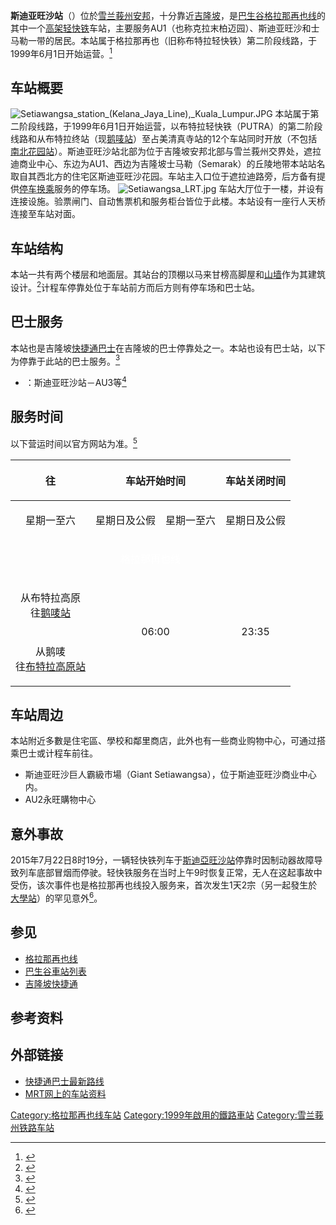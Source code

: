 {{noteTA
|G1=Railway
}}
{{Infobox station
| name          = {{KLRT code|KJ|5}}<br/><big>斯迪亚旺沙站</big>
|native_name = Setiawangsa LRT Station<br />Stesen LRT Setiawangsa<br />செதியாவன்க்ச
| former        = 
| type  = [[轻快铁|轻快铁]]站
| linecolour = #{{rcr|KLRT|5}}
| image         = Setiawangsa LRT.jpg
| image_size    = 250
| image_caption = 斯迪亚旺沙站站牌
| country       = {{MAS}}
| address       = {{Selangor}}[[安邦|安邦]]AU1遮拉迪路
| coordinates   = {{Coord|3|10|32.57|N|101|44|09.09|E|type:railwaystation_region:MY|display=inline,title}}
| line          = {{rint|my|5}} {{吉隆坡捷运路线标志|5}}（1999－）
| other         = [[巴士|巴士]]、[[计程车|计程车]]
| interchange   = 
| structure     = [[高架车站|高架车站]]
| levels        = 3层
| platform      = 1個[[岛式站台|岛式站台]]
| tracks        = 2個
| exits         = 2个
| parking       = 有
| opened        = {{rint|my|5}}{{Start date and age|1999|6|1|df=y}}
| code          = {{KLRT code|KJ|5}}
| owned         = [[马来西亚国家基建|马来西亚国家基建]]
| operator      = [[快捷通轨道|快捷通轨道]]
| system        = [[巴生谷轻快铁系统|巴生谷轻快铁系统]]
| web           = [http://www.myrapid.com.my/ 快捷通公司官网]
 | adjacent={{Adjacent stations|system=Rapid KL|line=Kelana Jaya|left=南北花园|right=遮拉迪}}
}}

'''斯迪亚旺沙站'''（{{lang-ms|Stesen LRT Setiawangsa}}）位於[[雪兰莪州|雪兰莪州]][[安邦|安邦]]，十分靠近[[吉隆坡|吉隆坡]]，是[[巴生谷轻快铁系统|巴生谷]][[格拉那再也线|格拉那再也线]]的其中一个[[高架车站|高架]][[轻快铁|轻快铁]]车站，主要服务AU1（也称克拉末柏迈园）、斯迪亚旺沙和士马勒一带的居民。本站属于格拉那再也（旧称布特拉轻快铁）第二阶段线路，于1999年6月1日开始运营。<ref>{{cite web|url=http://web.mit.edu/mtransgroup/reports/reports%2520pdf%25203-25-04/Schwarcz%2520_2002_%2520Public%2520Transport%2520in%2520KL.pdf|title=Schwarcz _2002_ Public Transport in KL - Massachusetts Institute of Technology|work=[[Massachusetts_Institute_of_Technology|Massachusetts Institute of Technology]]|language=en|page=9|accessdate=28 July 2017|format=PDF|deadurl=yes|archiveurl=https://web.archive.org/web/20150421093445/http://web.mit.edu/mtransgroup/reports/reports%20pdf%203-25-04/Schwarcz%20_2002_%20Public%20Transport%20in%20KL.pdf|archivedate=2015年4月21日}}</ref>

== 车站概要 ==
[[File:Setiawangsa_station_(Kelana_Jaya_Line),_Kuala_Lumpur.JPG|left]]
本站属于{{吉隆坡捷运路线标志|5}}第二阶段线路，于1999年6月1日开始运营，以布特拉轻快铁（PUTRA）的第二阶段线路和从布特拉终站（现[[鹅唛站|鹅唛站]]）至占美清真寺站的12个车站同时开放（不包括[[南北花园站|南北花园站]]）。斯迪亚旺沙站北部为位于吉隆坡安邦北部与雪兰莪州交界处，遮拉迪商业中心、东边为AU1、西边为吉隆坡士马勒（Semarak）的丘陵地带本站站名取自其西北方的住宅区斯迪亚旺沙花园。车站主入口位于遮拉迪路旁，后方备有提供[[停车换乘|停车换乘]]服务的停车场。
[[File:Setiawangsa_LRT.jpg|left]]
车站大厅位于一楼，并设有连接设施。验票闸门、自动售票机和服务柜台皆位于此楼。本站设有一座行人天桥连接至车站对面。

== 车站结构 ==
本站一共有两个楼层和地面层。其站台的顶棚以马来甘榜高脚屋和[[山墙|山墙]]作为其建筑设计。<ref>{{cite web|url=http://www.orientaldaily.com.my/s/156188|title=面積外觀易辨識　「三鐵」車站各具特色|work=東方網 - 馬來西亞東方日報|accessdate=2017-07-29|archive-date=2017-07-28|archive-url=https://web.archive.org/web/20170728163508/http://www.orientaldaily.com.my/s/156188|dead-url=no}}</ref>计程车停靠处位于车站前方而后方则有停车场和巴士站。

==巴士服务==
本站也是吉隆坡[[快捷通巴士|快捷通巴士]]在吉隆坡的巴士停靠处之一。本站也设有巴士站，以下为停靠于此站的巴士服务。<ref>{{cite web|url=https://www.myrapid.com.my/traveling-with-us/how-to-travel-with-us/rapid-kl/bus|title=MyRapid|work=www.myrapid.com.my|accessdate=2017-07-29|archive-date=2017-03-24|archive-url=https://web.archive.org/web/20170324084238/https://www.myrapid.com.my/traveling-with-us/how-to-travel-with-us/rapid-kl/bus|dead-url=no}}</ref>
*{{KL bus code|T223|bgcolor=#{{klbcr|200}}}}：斯迪亚旺沙站－AU3等<ref>{{cite web|url=https://www.myrapid.com.my/traveling-with-us/how-to-travel-with-us/rapid-kl/bus/number?routeid=T2230|title=MyRapid|work=www.myrapid.com.my|accessdate=2017-07-29|archive-date=2017-07-29|archive-url=https://web.archive.org/web/20170729094822/https://www.myrapid.com.my/traveling-with-us/how-to-travel-with-us/rapid-kl/bus/number?routeid=T2230|dead-url=no}}</ref>

==服务时间==
以下营运时间以官方网站为准。<ref>{{cite web|url=https://www.myrapid.com.my/traveling-with-us/how-to-travel-with-us/rapid-kl/monorail-and-lrts/operating-hours|title=营运时间|work=www.myrapid.com.my|accessdate=2017-07-29|archive-date=2017-03-25|archive-url=https://web.archive.org/web/20170325030743/https://www.myrapid.com.my/traveling-with-us/how-to-travel-with-us/rapid-kl/monorail-and-lrts/operating-hours|dead-url=no}}</ref>
{| class="wikitable" align=center border=1
! align=center rowspan=2|往
! align=center colspan=2|车站开始时间
! align=center colspan=2|车站关闭时间
! align=center colspan=2|末班车
|-
| align=center |星期一至六
| align=center |星期日及公假
| align=center |星期一至六
| align=center |星期日及公假
| align=center |星期一至六
| align=center |星期日及公假
|-
! align=center colspan=70 style="background-color:#{{rcr|KLRT|5}};color:white; height:25px" |格拉那再也线
|-
| align=center |从布特拉高原<br>往[[鹅唛站|鹅唛站]]
| align=center colspan=2 rowspan=2 |06:00
| align=center rowspan=2|23:35
| align=center rowspan=2|23:20
| align=center |00:36
| align=center |00:06
|-
| align=center |从鹅唛<br>往[[布特拉高原站|布特拉高原站]]
| align=center |23:47
| align=center |23:29
|}

==车站周边==
本站附近多數是住宅區、學校和鄰里商店，此外也有一些商业购物中心，可通过搭乘巴士或计程车前往。
*斯迪亚旺沙巨人霸級市場（Giant Setiawangsa），位于斯迪亚旺沙商业中心内。
*AU2永旺購物中心

==意外事故==
2015年7月22日8时19分，一辆轻快铁列车于[[斯迪亞旺沙站|斯迪亞旺沙站]]停靠时因制动器故障导致列车底部冒烟而停驶。轻快铁服务在当时上午9时恢复正常，无人在这起事故中受伤，该次事件也是格拉那再也线投入服务来，首次发生1天2宗（另一起發生於[[大學站_(吉隆坡)|大學站]]）的罕见意外<ref>{{cite web |url=http://news.seehua.com/?p=75378 |title=1天2宗　轻快铁著火 |publisher=詩華日報 |accessdate=2015-07-22 |language=zh-my |archive-date=2018-03-08 |archive-url=https://web.archive.org/web/20180308092442/http://news.seehua.com/?p=75378 |dead-url=no }}</ref>。

== 参见 ==
{{Portal box|马来西亚|铁路|城市轨道交通}}
*[[格拉那再也线|格拉那再也线]]
*[[巴生谷車站列表|巴生谷車站列表]]
*[[吉隆坡快捷通|吉隆坡快捷通]]

== 参考资料 ==
{{reflist}}

== 外部链接 ==
* [https://myrapid.com.my/bus-train/rapid-kl/bus/ 快捷通巴士最新路线] {{Wayback|url=https://myrapid.com.my/bus-train/rapid-kl/bus/ |date=20211207130754 }}
* [http://mrt.com.my/lrt_kelana/Setiawangsa.htm MRT网上的车站资料] {{Wayback|url=http://mrt.com.my/lrt_kelana/Setiawangsa.htm |date=20170723055640 }}
{{commons category|Setiawangsa LRT Station}}

{{格拉那再也线}}
{{巴生谷车站}}
[[Category:格拉那再也线车站|Category:格拉那再也线车站]]
[[Category:1999年啟用的鐵路車站|Category:1999年啟用的鐵路車站]]
[[Category:雪兰莪州铁路车站|Category:雪兰莪州铁路车站]]